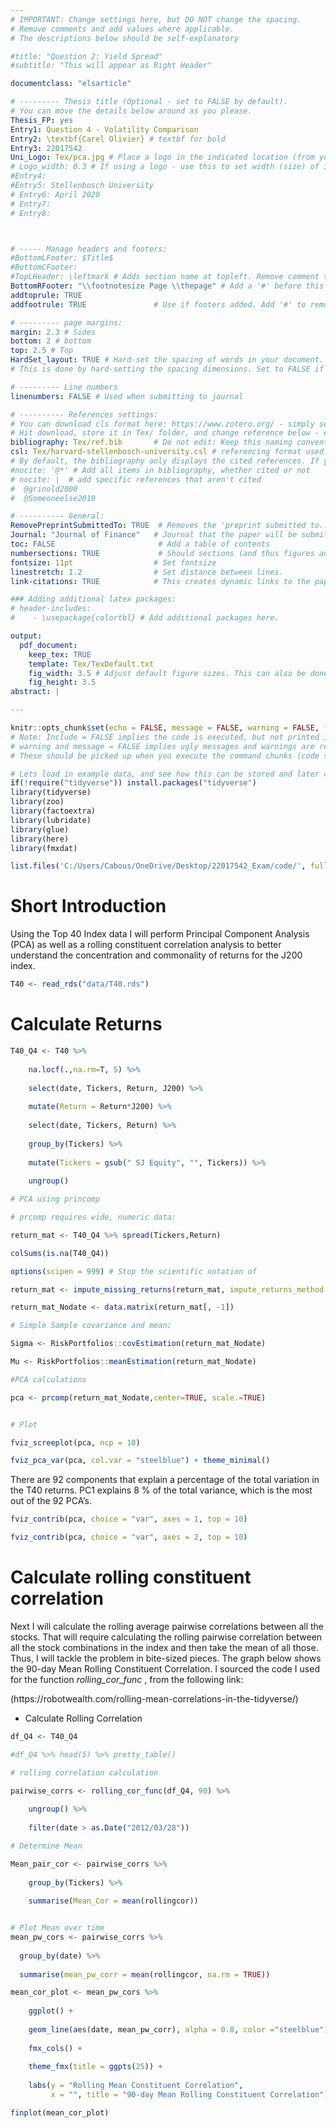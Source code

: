 ```yaml
---
# IMPORTANT: Change settings here, but DO NOT change the spacing.
# Remove comments and add values where applicable.
# The descriptions below should be self-explanatory

#title: "Question 2: Yield Spread"
#subtitle: "This will appear as Right Header"

documentclass: "elsarticle"

# --------- Thesis title (Optional - set to FALSE by default).
# You can move the details below around as you please.
Thesis_FP: yes
Entry1: Question 4 - Volatility Comparison
Entry2: \textbf{Carel Olivier} # textbf for bold
Entry3: 22017542
Uni_Logo: Tex/pca.jpg # Place a logo in the indicated location (from your root, e.g. defaults to ~/Tex/Logo.png) and uncomment this line. Leave uncommented for no image
# Logo_width: 0.3 # If using a logo - use this to set width (size) of image
#Entry4: 
#Entry5: Stellenbosch University
# Entry6: April 2020
# Entry7:
# Entry8:



# ----- Manage headers and footers:
#BottomLFooter: $Title$
#BottomCFooter:
#TopLHeader: \leftmark # Adds section name at topleft. Remove comment to add it.
BottomRFooter: "\\footnotesize Page \\thepage" # Add a '#' before this line to remove footer.
addtoprule: TRUE
addfootrule: TRUE               # Use if footers added. Add '#' to remove line.

# --------- page margins:
margin: 2.3 # Sides
bottom: 2 # bottom
top: 2.5 # Top
HardSet_layout: TRUE # Hard-set the spacing of words in your document. This will stop LaTeX squashing text to fit on pages, e.g.
# This is done by hard-setting the spacing dimensions. Set to FALSE if you want LaTeX to optimize this for your paper.

# --------- Line numbers
linenumbers: FALSE # Used when submitting to journal

# ---------- References settings:
# You can download cls format here: https://www.zotero.org/ - simply search for your institution. You can also edit and save cls formats here: https://editor.citationstyles.org/about/
# Hit download, store it in Tex/ folder, and change reference below - easy.
bibliography: Tex/ref.bib       # Do not edit: Keep this naming convention and location.
csl: Tex/harvard-stellenbosch-university.csl # referencing format used.
# By default, the bibliography only displays the cited references. If you want to change this, you can comment out one of the following:
#nocite: '@*' # Add all items in bibliography, whether cited or not
# nocite: |  # add specific references that aren't cited
#  @grinold2000
#  @Someoneelse2010

# ---------- General:
RemovePreprintSubmittedTo: TRUE  # Removes the 'preprint submitted to...' at bottom of titlepage
Journal: "Journal of Finance"   # Journal that the paper will be submitting to, if RemovePreprintSubmittedTo is set to TRUE.
toc: FALSE                       # Add a table of contents
numbersections: TRUE             # Should sections (and thus figures and tables) be numbered?
fontsize: 11pt                  # Set fontsize
linestretch: 1.2                # Set distance between lines.
link-citations: TRUE            # This creates dynamic links to the papers in reference list.

### Adding additional latex packages:
# header-includes:
#    - \usepackage{colortbl} # Add additional packages here.

output:
  pdf_document:
    keep_tex: TRUE
    template: Tex/TexDefault.txt
    fig_width: 3.5 # Adjust default figure sizes. This can also be done in the chunks of the text.
    fig_height: 3.5
abstract: |

---
```


<!-- First: Set your default preferences for chunk options: -->

<!-- If you want a chunk's code to be printed, set echo = TRUE. message = FALSE stops R printing ugly package loading details in your final paper too. I also suggest setting warning = FALSE and checking for warnings in R, else you might find ugly warnings in your paper. -->

```r
knitr::opts_chunk$set(echo = FALSE, message = FALSE, warning = FALSE, fig.width = 6, fig.height = 5, fig.pos="H", fig.pos = 'H')
# Note: Include = FALSE implies the code is executed, but not printed in your pdf.
# warning and message = FALSE implies ugly messages and warnings are removed from your pdf.
# These should be picked up when you execute the command chunks (code sections below) in your rmd, not printed in your paper!

# Lets load in example data, and see how this can be stored and later called from your 'data' folder.
if(!require("tidyverse")) install.packages("tidyverse")
library(tidyverse)
library(zoo)
library(factoextra)
library(lubridate)
library(glue)
library(here)
library(fmxdat)

list.files('C:/Users/Cabous/OneDrive/Desktop/22017542_Exam/code/', full.names = T, recursive = T) %>% .[grepl('.R', .)] %>% as.list() %>% walk(~source(.))


```

# Short Introduction

Using the Top 40 Index data I will perform Principal Component Analysis (PCA) as well as a rolling constituent correlation analysis to better understand the concentration and commonality of returns for the J200 index.

```r

T40 <- read_rds("data/T40.rds")

```


# Calculate Returns

```r

T40_Q4 <- T40 %>% 
    
    na.locf(.,na.rm=T, 5) %>%
    
    select(date, Tickers, Return, J200) %>%
    
    mutate(Return = Return*J200) %>%
    
    select(date, Tickers, Return) %>% 
    
    group_by(Tickers) %>%
    
    mutate(Tickers = gsub(" SJ Equity", "", Tickers)) %>% 
    
    ungroup()

# PCA using princomp

# prcomp requires wide, numeric data:

return_mat <- T40_Q4 %>% spread(Tickers,Return)

colSums(is.na(T40_Q4))

```

```r

options(scipen = 999) # Stop the scientific notation of

return_mat <- impute_missing_returns(return_mat, impute_returns_method = "Drawn_Distribution_Collective", Seed = as.numeric(format( Sys.time(), "%Y%d%H%M")))

return_mat_Nodate <- data.matrix(return_mat[, -1])

# Simple Sample covariance and mean:

Sigma <- RiskPortfolios::covEstimation(return_mat_Nodate)

Mu <- RiskPortfolios::meanEstimation(return_mat_Nodate)

#PCA calculations

pca <- prcomp(return_mat_Nodate,center=TRUE, scale.=TRUE)


# Plot

fviz_screeplot(pca, ncp = 10)
```

```r
fviz_pca_var(pca, col.var = "steelblue") + theme_minimal()
```

There are 92 components that explain a percentage of the total variation in the T40 returns. PC1 explains 8 % of the total variance, which is the most out of the 92 PCA’s.

```r
fviz_contrib(pca, choice = "var", axes = 1, top = 10)
```

```r
fviz_contrib(pca, choice = "var", axes = 2, top = 10)
```


# Calculate rolling constituent correlation

Next I will calculate the rolling average pairwise correlations between all the stocks. That will require calculating the rolling pairwise correlation between all the stock combinations in the index and then take the mean of all those. Thus, I will tackle the problem in bite-sized pieces. The graph below shows the 90-day Mean Rolling Constituent Correlation. I sourced the code I used for the function *rolling_cor_func* , from the following link:

(https://robotwealth.com/rolling-mean-correlations-in-the-tidyverse/)


* Calculate Rolling Correlation

```r
df_Q4 <- T40_Q4

#df_Q4 %>% head(5) %>% pretty_table()

# rolling correlation calculation

pairwise_corrs <- rolling_cor_func(df_Q4, 90) %>% 
    
    ungroup() %>%
    
    filter(date > as.Date("2012/03/28"))

# Determine Mean 

Mean_pair_cor <- pairwise_corrs %>% 
    
    group_by(Tickers) %>% 
    
    summarise(Mean_Cor = mean(rollingcor)) 


# Plot Mean over time
mean_pw_cors <- pairwise_corrs %>%
    
  group_by(date) %>%
    
  summarise(mean_pw_corr = mean(rollingcor, na.rm = TRUE))

mean_cor_plot <- mean_pw_cors %>% 
    
    ggplot() + 
    
    geom_line(aes(date, mean_pw_corr), alpha = 0.8, color ="steelblue") +
    
    fmx_cols() + 
    
    theme_fmx(title = ggpts(25)) + 
    
    labs(y = "Rolling Mean Constituent Correlation", 
         x = "", title = "90-day Mean Rolling Constituent Correlation")

finplot(mean_cor_plot)


```





